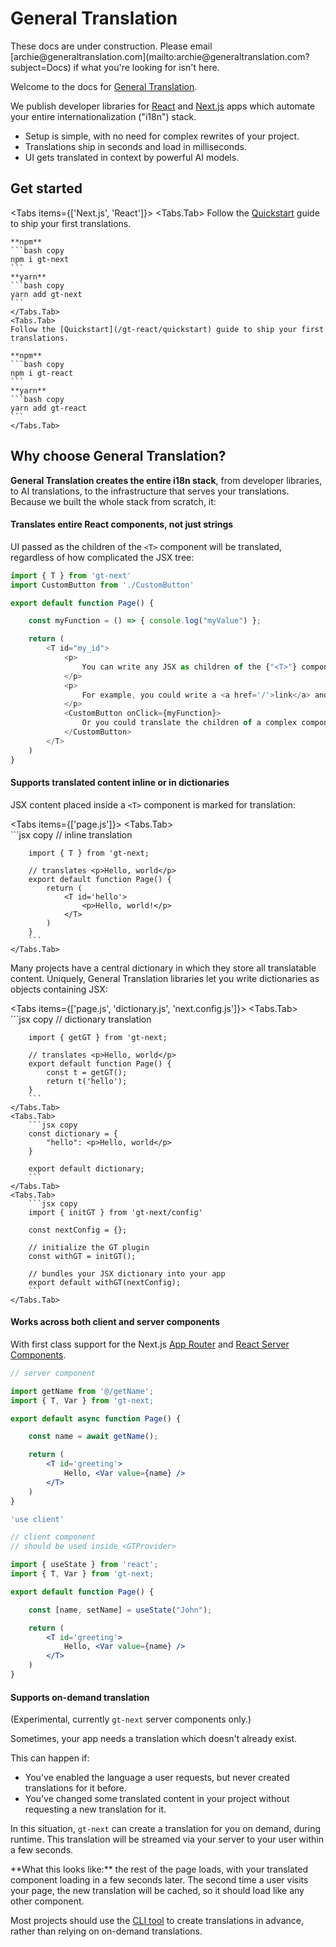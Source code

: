 
# General Translation

<Callout>
    These docs are under construction. Please email [archie@generaltranslation.com](mailto:archie@generaltranslation.com?subject=Docs) if what you're looking for isn't here.
</Callout>

Welcome to the docs for [General Translation](https://www.generaltranslation.com). 

We publish developer libraries for [React](https://react.dev) and [Next.js](https://nextjs.org) apps which automate your entire internationalization ("i18n") stack.

- Setup is simple, with no need for complex rewrites of your project.
- Translations ship in seconds and load in milliseconds.
- UI gets translated in context by powerful AI models.

## Get started

<Tabs items={['Next.js', 'React']}>
    <Tabs.Tab>
    Follow the [Quickstart](/gt-next/quickstart) guide to ship your first translations.

    **npm**
    ```bash copy
    npm i gt-next
    ```
    **yarn**
    ```bash copy
    yarn add gt-next
    ```
    </Tabs.Tab>
    <Tabs.Tab>
    Follow the [Quickstart](/gt-react/quickstart) guide to ship your first translations. 
    
    **npm**
    ```bash copy
    npm i gt-react
    ```
    **yarn**
    ```bash copy
    yarn add gt-react
    ```
    </Tabs.Tab>
</Tabs>

## Why choose General Translation?

**General Translation creates the entire i18n stack**, from developer libraries, to AI translations, to the infrastructure that serves your translations.
Because we built the whole stack from scratch, it:

#### Translates entire React components, not just strings

UI passed as the children of the `<T>` component will be translated, regardless of how complicated the JSX tree:

```javascript
import { T } from 'gt-next'
import CustomButton from './CustomButton'

export default function Page() {

    const myFunction = () => { console.log("myValue") };

    return (
        <T id="my_id">
            <p>
                You can write any JSX as children of the {"<T>"} component.
            </p>
            <p>
                For example, you could write a <a href='/'>link</a> and have the text be translated in context.
            </p>
            <CustomButton onClick={myFunction}>
                Or you could translate the children of a complex component like this one!
            </CustomButton>
        </T>
    )
}
```

#### Supports translated content inline or in dictionaries

JSX content placed inside a `<T>` component is marked for translation:

<Tabs items={['page.js']}>
    <Tabs.Tab>  
        ```jsx copy
        // inline translation

        import { T } from 'gt-next;

        // translates <p>Hello, world</p>
        export default function Page() {
            return (
                <T id='hello'>
                    <p>Hello, world!</p>
                </T>
            )
        }
        ```
    </Tabs.Tab>
</Tabs>

Many projects have a central dictionary in which they store all translatable content.
Uniquely, General Translation libraries let you write dictionaries as objects containing JSX:

<Tabs items={['page.js', 'dictionary.js', 'next.config.js']}>
    <Tabs.Tab>  
        ```jsx copy
        // dictionary translation

        import { getGT } from 'gt-next;

        // translates <p>Hello, world</p>
        export default function Page() {
            const t = getGT();
            return t('hello');
        }
        ```
    </Tabs.Tab>
    <Tabs.Tab>  
        ```jsx copy
        const dictionary = {
            "hello": <p>Hello, world</p>
        }

        export default dictionary;
        ```
    </Tabs.Tab>
    <Tabs.Tab>  
        ```jsx copy
        import { initGT } from 'gt-next/config'

        const nextConfig = {};

        // initialize the GT plugin
        const withGT = initGT(); 

        // bundles your JSX dictionary into your app
        export default withGT(nextConfig);
        ```
    </Tabs.Tab>
</Tabs>

#### Works across both client and server components

With first class support for the Next.js [App Router](https://nextjs.org/docs/app) and [React Server Components](https://react.dev/reference/rsc/server-components).

```jsx copy
// server component

import getName from '@/getName';
import { T, Var } from 'gt-next;

export default async function Page() {

    const name = await getName();

    return (
        <T id='greeting'>
            Hello, <Var value={name} />
        </T>
    )
}
```

```jsx copy
'use client'

// client component
// should be used inside <GTProvider>

import { useState } from 'react';
import { T, Var } from 'gt-next;

export default function Page() {

    const [name, setName] = useState("John");

    return (
        <T id='greeting'>
            Hello, <Var value={name} />
        </T>
    )
}
```

#### Supports on-demand translation

(Experimental, currently `gt-next` server components only.)

Sometimes, your app needs a translation which doesn't already exist.

This can happen if:
- You've enabled the language a user requests, but never created translations for it before.
- You've changed some translated content in your project without requesting a new translation for it.

In this situation, `gt-next` can create a translation for you on demand, during runtime. This translation will be streamed via your server to your user within a few seconds.

<Callout type="info">
**What this looks like:** the rest of the page loads, with your translated component loading in a few seconds later. The second time a user visits your page, the new translation will be cached, so it should load like any other component.
</Callout>

Most projects should use the [CLI tool](/gt-next/cli) to create translations in advance, rather than relying on on-demand translations.